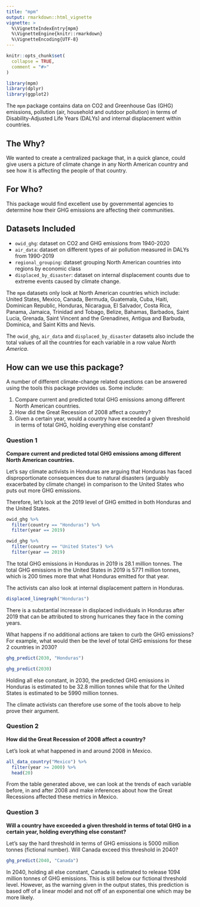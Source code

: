 ```yaml
---
title: "mpm"
output: rmarkdown::html_vignette
vignette: >
  %\VignetteIndexEntry{mpm}
  %\VignetteEngine{knitr::rmarkdown}
  %\VignetteEncoding{UTF-8}
---
```


```r
knitr::opts_chunk$set(
  collapse = TRUE,
  comment = "#>"
)
```

```r
library(mpm)
library(dplyr)
library(ggplot2)
```

The `mpm` package contains data on CO2 and Greenhouse Gas (GHG) emissions, pollution (air, household and outdoor pollution) in terms of Disability-Adjusted Life Years (DALYs) and internal displacement within countries.

## The Why?
We wanted to create a centralized package that, in a quick glance, could give users a picture of climate change in any North American country and see how it is affecting the people of that country.

## For Who?
This package would find excellent use by governmental agencies to determine how their GHG emissions are affecting their communities.

## Datasets Included
  - `owid_ghg`: dataset on CO2 and GHG emissions from 1940-2020
  - `air_data`: dataset on different types of air pollution measured in DALYs from 1990-2019
  - `regional_grouping`: dataset grouping North American countries into regions by economic class
  - `displaced_by_disaster`: dataset on internal displacement counts due to extreme events caused by climate change.

The `mpm` datasets only look at North American countries which include: United States, Mexico, Canada, Bermuda, Guatemala, Cuba, Haiti, Dominican Republic, Honduras, Nicaragua, El Salvador, Costa Rica, Panama, Jamaica, Trinidad and Tobago, Belize, Bahamas, Barbados, Saint Lucia, Grenada, Saint Vincent and the Grenadines, Antigua and Barbuda, Dominica, and Saint Kitts and Nevis. 

The `owid_ghg`, `air_data` and `displaced_by_disaster` datasets also include the total values of all the countries for each variable in a row value *North America*.

## How can we use this package?

A number of different climate-change related questions can be answered using the tools this package provides us. Some include:

  1. Compare current and predicted total GHG emissions among different North American countries.
  2. How did the Great Recession of 2008 affect a country?
  3. Given a certain year, would a country have exceeded a given threshold in terms of total GHG, holding everything else constant?
  
### Question 1
**Compare current and predicted total GHG emissions among different North American countries.**

Let's say climate activists in Honduras are arguing that Honduras has faced disproportionate consequences due to natural disasters (arguably exacerbated by climate change) in comparison to the United States who puts out more GHG emissions.

Therefore, let's look at the 2019 level of GHG emitted in both Honduras and the United States.

```r
owid_ghg %>%
  filter(country == "Honduras") %>%
  filter(year == 2019)

```

```r
owid_ghg %>%
  filter(country == "United States") %>%
  filter(year == 2019)

```

The total GHG emissions in Honduras in 2019 is 28.1 million tonnes. The total GHG emissions in the United States in 2019 is 5771 million tonnes, which is 200 times more that what Honduras emitted for that year. 

The activists can also look at internal displacement pattern in Honduras.

```r
displaced_linegraph("Honduras")
```

There is a substantial increase in displaced individuals in Honduras after 2019 that can be attributed to strong hurricanes they face in the coming years.

What happens if no additional actions are taken to curb the GHG emissions? For example, what would then be the level of total GHG emissions for these 2 countries in 2030?

```r
ghg_predict(2030, "Honduras")
```

```r
ghg_predict(2030)
```

Holding all else constant, in 2030, the predicted GHG emissions in Honduras is estimated to be 32.8 million tonnes while that for the United States is estimated to be 5990 million tonnes.

The climate activists can therefore use some of the tools above to help prove their argument.

### Question 2
**How did the Great Recession of 2008 affect a country?**

Let's look at what happened in and around 2008 in Mexico.

```r
all_data_country("Mexico") %>%
  filter(year >= 2000) %>%
  head(20)
```

From the table generated above, we can look at the trends of each variable before, in and after 2008 and make inferences about how  the Great Recessions affected these metrics in Mexico.

### Question 3
**Will a country have exceeded a given threshold in terms of total GHG in a certain year, holding everything else constant?**

Let's say the hard threshold in terms of GHG emissions is 5000 million tonnes (fictional number). Will Canada exceed this threshold in 2040?

```r
ghg_predict(2040, "Canada")
```

In 2040, holding all else constant, Canada is estimated to release 1094 million tonnes of GHG emissions. This is still below our fictional threshold level. However, as the warning given in the output states, this prediction is based off of a linear model and not off of an exponential one which may be more likely.

